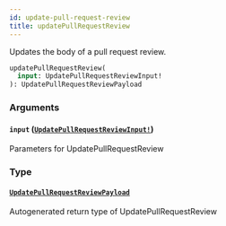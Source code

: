 ```yaml
---
id: update-pull-request-review
title: updatePullRequestReview
---
```


Updates the body of a pull request review.

```graphql
updatePullRequestReview(
  input: UpdatePullRequestReviewInput!
): UpdatePullRequestReviewPayload

```

### Arguments

#### `input` ([`UpdatePullRequestReviewInput!`](/docs/api/inputs/update-pull-request-review-input))

Parameters for UpdatePullRequestReview

### Type

#### [`UpdatePullRequestReviewPayload`](/docs/api/objects/update-pull-request-review-payload)

Autogenerated return type of UpdatePullRequestReview
